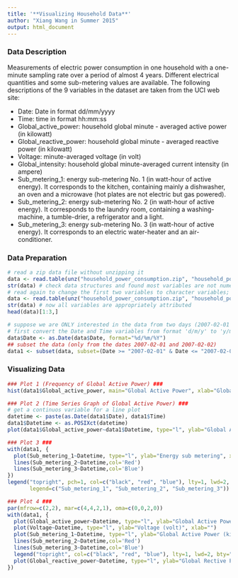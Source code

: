 ```yaml
---
title: '**Visualizing Household Data**'
author: "Xiang Wang in Summer 2015"
output: html_document
---
```


### Data Description
Measurements of electric power consumption in one household with a one-minute sampling rate over a period of almost 4 years. Different electrical quantities and some sub-metering values are available. The following descriptions of the 9 variables in the dataset are taken from the UCI web site:

* Date: Date in format dd/mm/yyyy
* Time: time in format hh:mm:ss
* Global_active_power: household global minute - averaged active power (in kilowatt)
* Global_reactive_power: household global minute - averaged reactive power (in kilowatt)
* Voltage: minute-averaged voltage (in volt)
* Global_intensity: household global minute-averaged current intensity (in ampere)
* Sub_metering_1: energy sub-metering No. 1 (in watt-hour of active energy). It corresponds to the kitchen, containing mainly a dishwasher, an oven and a microwave (hot plates are not electric but gas powered).
* Sub_metering_2: energy sub-metering No. 2 (in watt-hour of active energy). It corresponds to the laundry room, containing a washing-machine, a tumble-drier, a refrigerator and a light.
* Sub_metering_3: energy sub-metering No. 3 (in watt-hour of active energy). It corresponds to an electric water-heater and an air-conditioner.

### Data Preparation
```r
# read a zip data file without unzipping it
data <- read.table(unz("household_power_consumption.zip", "household_power_consumption.txt"), header=T, sep=';') 
str(data) # check data structures and found most variables are not numeric
# read again to change the first two variables to character variables; variable 3 to variable 8 need to be changed from factors to numeric; stringsAsFactors=F tells R to keep character variables as they are rather than convert to factors
data <- read.table(unz("household_power_consumption.zip", "household_power_consumption.txt"), header=T, sep=';', nrows=2075259, na.strings="?", check.names=T, stringsAsFactors=F, comment.char="", quote='\"') 
str(data) # now all variables are appropriately attributed
head(data)[1:3,]

# suppose we are ONLY interested in the data from two days (2007-02-01 and 2007-02-02)
# first convert the Date and Time variables from format 'd/m/y' to 'y/m/d'
data$Date <- as.Date(data$Date, format="%d/%m/%Y")
## subset the data (only from the dates 2007-02-01 and 2007-02-02) 
data1 <- subset(data, subset=(Date >= "2007-02-01" & Date <= "2007-02-02"))
```

### Visualizing Data
```r
### Plot 1 (Frequency of Global Active Power) ###
hist(data1$Global_active_power, main="Global Active Power", xlab="Global Active Power (kilowatts)", ylab="Frequency", col="Grey")

### Plot 2 (Time Series Graph of Global Active Power) ###
# get a continuos variable for a line plot
datetime <- paste(as.Date(data1$Date), data1$Time)
data1$Datetime <- as.POSIXct(datetime)
plot(data1$Global_active_power~data1$Datetime, type="l", ylab="Global Active Power (kilowatts)", xlab="")

### Plot 3 ###
with(data1, {
  plot(Sub_metering_1~Datetime, type="l", ylab="Energy sub metering", xlab="")
  lines(Sub_metering_2~Datetime,col='Red')
  lines(Sub_metering_3~Datetime,col='Blue')
})
legend("topright", pch=1, col=c("black", "red", "blue"), lty=1, lwd=2, 
       legend=c("Sub_metering_1", "Sub_metering_2", "Sub_metering_3"))

### Plot 4 ###
par(mfrow=c(2,2), mar=c(4,4,2,1), oma=c(0,0,2,0))
with(data1, {
  plot(Global_active_power~Datetime, type="l", ylab="Global Active Power (kilowatts)", xlab="")
  plot(Voltage~Datetime, type="l", ylab="Voltage (volt)", xlab="")
  plot(Sub_metering_1~Datetime, type="l", ylab="Global Active Power (kilowatts)", xlab="")
  lines(Sub_metering_2~Datetime,col='Red')
  lines(Sub_metering_3~Datetime,col='Blue')
  legend("topright", col=c("black", "red", "blue"), lty=1, lwd=2, bty="n", legend=c("Sub_metering_1", "Sub_metering_2", "Sub_metering_3"))
  plot(Global_reactive_power~Datetime, type="l", ylab="Global Rective Power (kilowatts)",xlab="")
})
```
